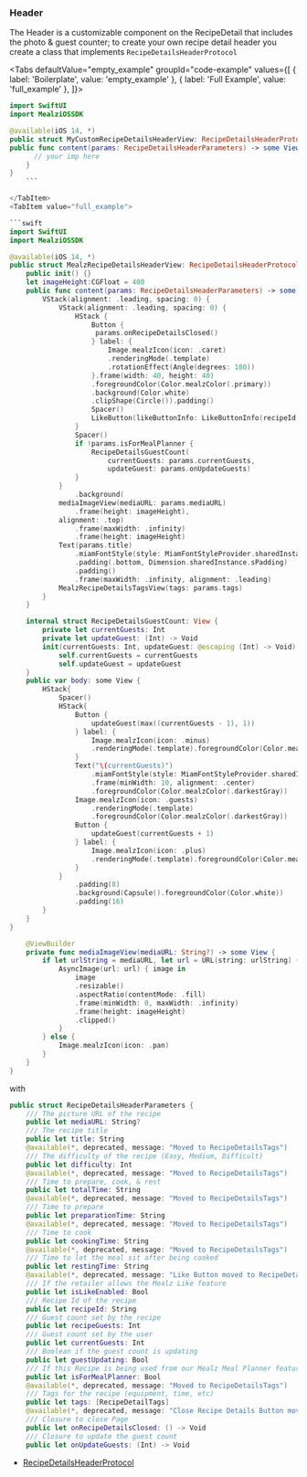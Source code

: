 
### Header

The Header is a customizable component on the RecipeDetail that includes the photo & guest counter;
to create your own recipe detail header you create a class that implements `RecipeDetailsHeaderProtocol`


<Tabs defaultValue="empty_example" groupId="code-example"
values={[
    { label: 'Boilerplate', value: 'empty_example' },
    { label: 'Full Example', value: 'full_example' },
]}>
<TabItem value="empty_example">

```swift
import SwiftUI
import MealziOSSDK

@available(iOS 14, *)
public struct MyCustomRecipeDetailsHeaderView: RecipeDetailsHeaderProtocol {
public func content(params: RecipeDetailsHeaderParameters) -> some View {
      // your imp here
    }
}
    ```

</TabItem>
<TabItem value="full_example">

```swift
import SwiftUI
import MealziOSSDK

@available(iOS 14, *)
public struct MealzRecipeDetailsHeaderView: RecipeDetailsHeaderProtocol {
    public init() {}
    let imageHeight:CGFloat = 400
    public func content(params: RecipeDetailsHeaderParameters) -> some View {
        VStack(alignment: .leading, spacing: 0) {
            VStack(alignment: .leading, spacing: 0) {
                HStack {
                    Button {
                     params.onRecipeDetailsClosed()
                    } label: {
                        Image.mealzIcon(icon: .caret)
                        .renderingMode(.template)
                        .rotationEffect(Angle(degrees: 180))
                    }.frame(width: 40, height: 40)
                    .foregroundColor(Color.mealzColor(.primary))
                    .background(Color.white)
                    .clipShape(Circle()).padding()
                    Spacer()
                    LikeButton(likeButtonInfo: LikeButtonInfo(recipeId: params.recipeId)).padding(16)
                }
                Spacer()
                if !params.isForMealPlanner {
                    RecipeDetailsGuestCount(
                        currentGuests: params.currentGuests,
                        updateGuest: params.onUpdateGuests)
                }
            }
                .background(
            mediaImageView(mediaURL: params.mediaURL)
                .frame(height: imageHeight),
            alignment: .top)
                .frame(maxWidth: .infinity)
                .frame(height: imageHeight)
            Text(params.title)
                .miamFontStyle(style: MiamFontStyleProvider.sharedInstance.titleStyle)
                .padding(.bottom, Dimension.sharedInstance.sPadding)
                .padding()
                .frame(maxWidth: .infinity, alignment: .leading)
            MealzRecipeDetailsTagsView(tags: params.tags)
        }
    }

    internal struct RecipeDetailsGuestCount: View {
        private let currentGuests: Int
        private let updateGuest: (Int) -> Void
        init(currentGuests: Int, updateGuest: @escaping (Int) -> Void) {
            self.currentGuests = currentGuests
            self.updateGuest = updateGuest
    }
    public var body: some View {
        HStack{
            Spacer()
            HStack{
                Button {
                    updateGuest(max((currentGuests - 1), 1))
                } label: {
                    Image.mealzIcon(icon: .minus)
                    .renderingMode(.template).foregroundColor(Color.mealzColor(.primaryText))
                }
                Text("\(currentGuests)")
                    .miamFontStyle(style: MiamFontStyleProvider.sharedInstance.bodyBoldStyle)
                    .frame(minWidth: 10, alignment: .center)
                    .foregroundColor(Color.mealzColor(.darkestGray))
                Image.mealzIcon(icon: .guests)
                    .renderingMode(.template)
                    .foregroundColor(Color.mealzColor(.darkestGray))
                Button {
                    updateGuest(currentGuests + 1)
                } label: {
                    Image.mealzIcon(icon: .plus)
                    .renderingMode(.template).foregroundColor(Color.mealzColor(.primaryText))
                }
            }
                .padding(8)
                .background(Capsule().foregroundColor(Color.white))
                .padding(16)
        }
    }
}

    @ViewBuilder
    private func mediaImageView(mediaURL: String?) -> some View {
        if let urlString = mediaURL, let url = URL(string: urlString) {
            AsyncImage(url: url) { image in
                image
                .resizable()
                .aspectRatio(contentMode: .fill)
                .frame(minWidth: 0, maxWidth: .infinity)
                .frame(height: imageHeight)
                .clipped()
            }
        } else {
            Image.mealzIcon(icon: .pan)
        }
    }
}
```
</TabItem>
</Tabs>

with

```swift
public struct RecipeDetailsHeaderParameters {
    /// The picture URL of the recipe
    public let mediaURL: String?
    /// The recipe title
    public let title: String
    @available(*, deprecated, message: "Moved to RecipeDetailsTags")
    /// The difficulty of the recipe (Easy, Medium, Difficult)
    public let difficulty: Int
    @available(*, deprecated, message: "Moved to RecipeDetailsTags")
    /// Time to prepare, cook, & rest
    public let totalTime: String
    @available(*, deprecated, message: "Moved to RecipeDetailsTags")
    /// Time to prepare
    public let preparationTime: String
    @available(*, deprecated, message: "Moved to RecipeDetailsTags")
    /// Time to cook
    public let cookingTime: String
    @available(*, deprecated, message: "Moved to RecipeDetailsTags")
    /// Time to let the meal sit after being cooked
    public let restingTime: String
    @available(*, deprecated, message: "Like Button moved to RecipeDetailsFloatingNavigationProtocol")
    /// If the retailer allows the Mealz Like feature
    public let isLikeEnabled: Bool
    /// Recipe Id of the recipe
    public let recipeId: String
    /// Guest count set by the recipe
    public let recipeGuests: Int
    /// Guest count set by the user
    public let currentGuests: Int
    /// Boolean if the guest count is updating
    public let guestUpdating: Bool
    /// If this Recipe is being used from our Mealz Meal Planner feature
    public let isForMealPlanner: Bool
    @available(*, deprecated, message: "Moved to RecipeDetailsTags")
    /// Tags for the recipe (equipment, time, etc)
    public let tags: [RecipeDetailTags]
    @available(*, deprecated, message: "Close Recipe Details Button moved to RecipeDetailsFloatingNavigationProtocol")
    /// Closure to close Page
    public let onRecipeDetailsClosed: () -> Void
    /// Closure to update the guest count
    public let onUpdateGuests: (Int) -> Void
```

- [RecipeDetailsHeaderProtocol](https://miamtech.github.io/MealziOSSDKRelease/documentation/mealziossdk/recipedetailsheaderprotocol)